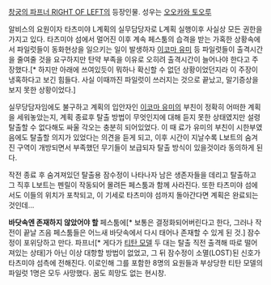 [[창궁의 파프너 RIGHT OF LEFT]]의 등장인물. 성우는 [[오오카와 토오루]]

알비스의 요원이자 타츠미야 L계획의 실무담당자로 L계획 실행이후 사실상 모든 권한을 가지고 있다. 타츠미야 섬에서 멀어진 이후 계속 페스툼의 습격을 받는 가혹한 상황속에서 파일럿들이 동화현상을 일으키는 일이 발생하자 [[이코마 유미]] 등 파일럿들이 출격시간을 줄여줄 것을 요구하지만 탄약 부족을 이유로 오히려 출격시간이 늘어나야 한다고 주장했다.[* 하지만 아래에 쓰여있듯이 뭐하나 확신할 수 없던 상황이었던지라 이 주장이 냉혹하다고 보긴 힘들다. 사실 이때까진 파일럿이 쓰러지는 것으로 끝났고, 말기증상을 보지 못한 상황이었다.]

실무당담자임에도 불구하고 계획의 입안자인 [[이코마 유미]]의 부친이 정확히 어떠한 계획을 세워놓았는지, 계획 종료후 탈출 방법이 무엇인지에 대해 듣지 못한 상태였지만 설령 탈출할 수 없다해도 싸울 각오는 충분히 되어있었다. 이 때 료가 유미의 부친이 시한부였음에도 탈출할 의지가 있었다는 의견을 듣게 되고, 이후 시간이 지날수록 L보트의 숨겨진 구역이 개방되면서 부족했던 무기들이 보급되자 탈출 방식이 있을것이라 동의하게 된다. 

작전 종료 후 숨겨져있던 탈출용 잠수정이 나타나자 남은 생존자들을 데리고 탈출하고 그 직후 L보트는 펜릴이 작동되어 몰려든 페스툼과 함께 사라진다. 또한 타츠미야 섬에서도 이들의 위치가 포착되고, 이 기세로 타츠미야 섬까지 돌아간다면 계획은 완료되는 것인데...


'''바닷속엔 존재하지 않았어야 할''' 페스툼에[* 보통은 결정화되어버린다고 한다, 그러나 작전이 끝날 즈음 페스툼들은 어느새 바닷속에서 다시 태어나 존재할 수 있게 된 것.] 잠수정이 포위당하고 만다. 파프너[* 게다가 [[티탄 모델]] 두 대는 탈출 직전 출격해 따로 떨어져있는 상태]가 아닌 이상 대항할 방법이 없었고, 그 뒤 잠수정이 소멸(LOST)된 신호가 타츠미야 섬측에 전해진다. 이로인해 그를 포함한 8명의 요원들과 부상당한 티탄 모델의 파일럿 1명은 모두 사망했다. 꿈도 희망도 없는 현시창.
